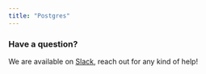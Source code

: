 ```yaml
---
title: "Postgres"
---
```


<Tabs>
  <Tab title="Elementary Cloud">
    <Snippet file="cloud/integrations/postgres.mdx" />
  </Tab>
  <Tab title="Elementary CLI">
    <Snippet file="cli/postgres-cli.mdx" />
  </Tab>
</Tabs>

### Have a question?

We are available
on [Slack](https://join.slack.com/t/elementary-community/shared_invite/zt-uehfrq2f-zXeVTtXrjYRbdE_V6xq4Rg), reach out
for any kind of help!
